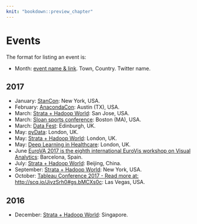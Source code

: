 ```yaml
---
knit: "bookdown::preview_chapter"
---
```


# Events

The format for listing an event is:

  * Month: [event name & link](http://www.example.com). Town, Country. Twitter name.

## 2017 {-}

  * January: [StanCon](http://mc-stan.org/events/stancon.html): New York, USA.
  * February: [AnacondaCon](https://anacondacon17.io/): Austin (TX), USA.
  * March: [Strata + Hadoop World](http://conferences.oreilly.com/strata): San Jose, USA.
  * March: [Sloan sports conference](http://www.sloansportsconference.com/): Boston (MA), USA.
  * March: [Data Fest](http://www.datafest.global/): Edinburgh, UK.
  * May: [pyData](http://pydata.org/events.html): London, UK.
  * May: [Strata + Hadoop World](http://conferences.oreilly.com/strata): London, UK.
  * May: [Deep Learning in Healthcare](https://www.re-work.co/events/deep-learning-health-london-2016): London, UK.
  * June [EuroVA 2017 is the eighth international EuroVis workshop on Visual Analytics](http://www.eurova.org/): Barcelona, Spain.
  * July: [Strata + Hadoop World](http://conferences.oreilly.com/strata): Beijing, China.
  * September: [Strata + Hadoop World](http://conferences.oreilly.com/strata): New York, USA.
  * October: [Tableau Conference 2017 - Read more at: http://scq.io/JivzSrh0#gs.bMCXs0c](https://tc16.tableau.com/tc17): Las Vegas, USA.

## 2016 {-}

  * December: [Strata + Hadoop World](http://conferences.oreilly.com/strata): Singapore.
